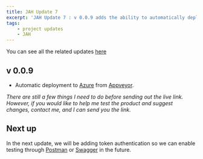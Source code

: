 ```yaml
---
title: JAH Update 7
excerpt: 'JAH Update 7 : v 0.0.9 adds the ability to automatically deploy to azure whenever a new feature is added'
tags:
    - project updates
    - JAH
---
```


You can see all the related updates [here](/tags/jah)

## v 0.0.9

-   Automatic deployment to [Azure](https://azure.microsoft.com/) from [Appveyor](https://www.appveyor.com/).

_There are still a few things I need to do before sending out the live link. However, if you would like to help me test the product and suggest changes, contact me, and I can send you the link._

## Next up

In the next update, we will be adding token authentication so we can enable testing through [Postman](https://www.getpostman.com/) or [Swagger](https://swagger.io/) in the future.
